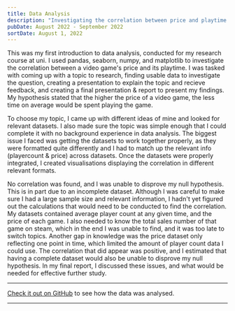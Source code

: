 ```yaml
--- 
title: Data Analysis
description: "Investigating the correlation between price and playtime of games on the steam store"
pubDate: August 2022 - September 2022
sortDate: August 1, 2022
---
```


This was my first introduction to data analysis, conducted for my research course at uni. I used pandas, seaborn, numpy, and matplotlib
to investigate the correlation between a video game's price and its playtime. I was tasked with coming up with a topic to research, 
finding usable data to investigate the question, creating a presentation to explain the topic and recieve feedback, and creating a final
presentation & report to present my findings. My hypothesis stated that the higher the price of a video game, the less time on average
would be spent playing the game. 

<BlogImage src={Presentation} alt="A slide from my final presentation, showing the correlation between different average player proportion
and price. It reads 'Pearson Correlation Coefficient of 0.02. Weak correlation. Becomes stronger positive correlation through basic filtering." />

To choose my topic, I came up with different ideas of mine and looked for relevant datasets. I also made sure the topic was simple enough
that I could complete it with no background experience in data analysis. The biggest issue I faced was getting the datasets to work together
properly, as they were formatted quite differently and I had to match up the relevant info (playercount & price) across datasets. Once the
datasets were properly integrated, I created visualisations displaying the correlation in different relevant formats. 

<BlogImage src={Graph} alt="Joint plot of the average owner estimate, with average player proportion on the y axis, 
and price on the x axis. The datapoints cluster around the bottom left. No correlation appears." />

No correlation was found, and I was unable to disprove my null hypothesis.
This is in part due to an incomplete dataset. Although I was careful to make sure I had a large sample
size and relevant information, I hadn't yet figured out the calculations that would need to be conducted to find the correlation. My datasets
contained average player count at any given time, and the price of each game. I also needed to know the total sales number of that game on steam,
which in the end I was unable to find, and it was too late to switch topics. Another gap in knowledge was the price dataset only reflecting
one point in time, which limited the amount of player count data I could use. The correlation that did appear was positive, and I estimated that
having a complete dataset would also be unable to disprove my null hypothesis. In my final report, I discussed these issues, and what would be
needed for effective further study.

--- 

[Check it out on GitHub](https://github.com/mortonjack/Data-Analysis 'Data analysis repo') to see how the data was analysed.

---